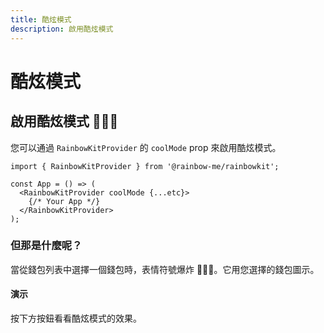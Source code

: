 ```yaml
---
title: 酷炫模式
description: 啟用酷炫模式
---
```


# 酷炫模式

## 啟用酷炫模式 🌈🌈🌈

您可以通過 `RainbowKitProvider` 的 `coolMode` prop 來啟用酷炫模式。

```tsx
import { RainbowKitProvider } from '@rainbow-me/rainbowkit';

const App = () => (
  <RainbowKitProvider coolMode {...etc}>
    {/* Your App */}
  </RainbowKitProvider>
);
```

### 但那是什麼呢？

當從錢包列表中選擇一個錢包時，表情符號爆炸 🌈🌈🌈。它用您選擇的錢包圖示。

#### 演示

按下方按鈕看看酷炫模式的效果。

<CoolMode />
